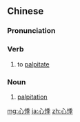 ==Chinese==
{{zh-forms}}

===Pronunciation===
{{zh-pron
|m=xīnjì
|c=sam1 gwai3,sam1 gwai6
|mn=sim-kùi
|cat=v,n
}}

===Verb===
{{zh-verb}}

# to [[palpitate]]

===Noun===
{{zh-noun}}

# [[palpitation]]

[[mg:心悸]]
[[ja:心悸]]
[[zh:心悸]]